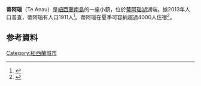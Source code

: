 '''蒂阿瑙'''（Te Anau）是[[紐西蘭|紐西蘭]][[南島|南島]]的一座小鎮，位於[[蒂阿瑙湖|蒂阿瑙湖]]湖端。據2013年人口普查，蒂阿瑙有人口1911人<ref name=quickstats>{{NZ Quickstats2013|15133}}</ref>。蒂阿瑙在夏季可容納超過4000人住宿<ref>{{cite web|url=http://www.te-anau.nz.com/|title=Te Anau|publisher=New Zealand on the Web Limited|accessdate=1 May 2013|archive-date=2021-02-07|archive-url=https://web.archive.org/web/20210207112548/http://www.te-anau.nz.com/|dead-url=no}}</ref>。
==参考資料==
{{Reflist}}
{{Commonscat|Te Anau|蒂阿瑙}}
[[Category:紐西蘭城市|Category:紐西蘭城市]]